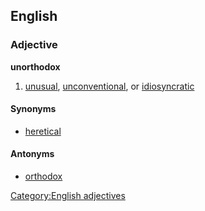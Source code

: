 ==English==
===Adjective===
[[Category:English adjectives]]
'''unorthodox'''
#[[unusual]], [[unconventional]], or [[idiosyncratic]]

====Synonyms====
*[[heretical]]

====Antonyms====
*[[orthodox]]